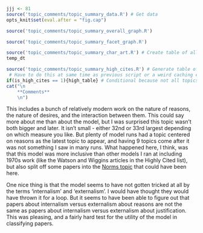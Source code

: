 ```r
jjj <- 81
source('topic_comments/topic_summary_data.R') # Get data
opts_knit$set(eval.after = "fig.cap")
```

```r
source('topic_comments/topic_summary_overall_graph.R')
```

```r
source('topic_comments/topic_summary_facet_graph.R')
```

```r
source('topic_comments/topic_summary_char_art.R') # Create table of all articles in topic
temp_dt
```

```r
source('topic_comments/topic_summary_high_cites.R') # Generate table of highly cited articles. 
 # Have to do this at same time as previous script or a weird caching error occurs.
if(is_high_cites == 1){high_table} # Conditional because not all topics have high cites
cat("\n
	**Comments**
	\n")
```

This includes a bunch of relatively modern work on the nature of reasons, the nature of desires, and the interaction between them. This could say more about me than about the model, but I was surprised this topic wasn't both bigger and later. It isn't small - either 32nd or 33rd largest depending on which measure you like. But plenty of model runs had a topic centered on reasons as the latest topic to appear, and having 9 topics come after it was not something I saw in many runs. What happened here, I think, was that this model was more inclusive than other models I ran at including 1970s work (like the Watson and Wiggins articles in the Highly Cited list), but also split off some papers into the [Norms topic](#topic90) that could have been here.

One nice thing is that the model seems to have not gotten tricked at all by the terms 'internalism' and 'externalism'. I would have thought they would have thrown it for a loop. But it seems to have been able to figure out that papers about internalism versus externalism about reasons are not the same as papers about internalism versus externalism about justification. This was pleasing, and a fairly hard test for the utility of the model in classifying papers.
